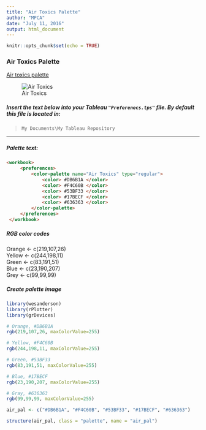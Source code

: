 ```yaml
---
title: "Air Toxics Palette"
author: "MPCA"
date: "July 11, 2016"
output: html_document
---
```


```r
knitr::opts_chunk$set(echo = TRUE)
```

### Air Toxics Palette

[Air toxics palette](https://github.com/Data-Analysis-Users-Group/Tableau-Resources/tree/master/Colors/Air_Toxics)

![Air Toxics](../images/air_tox_colors.png)

##### Insert the text below into your Tableau `"Preferenecs.tps"` file.  By default this file is located in:  
> `My Documents\My Tableau Repository`

---  

##### Palette text:
```html
<workbook> 
	 <preferences>
         <color-palette name="Air Toxics" type="regular"> 
			 <color> #DB6B1A </color> 
			 <color> #F4C60B </color> 
			 <color> #53BF33 </color> 
			 <color> #17BECF </color> 
			 <color> #636363 </color> 
		 </color-palette> 
	 </preferences> 
 </workbook>
 ```

##### RGB color codes  

Orange <- c(219,107,26)  
Yellow <- c(244,198,11)  
Green  <- c(83,191,51)  
Blue   <- c(23,190,207)  
Grey   <- c(99,99,99)  
  
##### Create palette image
``` r
library(wesanderson)
library(rPlotter)
library(grDevices)

# Orange, #DB6B1A
rgb(219,107,26, maxColorValue=255)  

# Yellow, #F4C60B
rgb(244,198,11, maxColorValue=255)

# Green, #53BF33
rgb(83,191,51, maxColorValue=255)

# Blue, #17BECF
rgb(23,190,207, maxColorValue=255)

# Gray, #636363
rgb(99,99,99, maxColorValue=255)

air_pal <- c("#DB6B1A", "#F4C60B", "#53BF33", "#17BECF", "#636363")

structure(air_pal, class = "palette", name = "air_pal")

```

